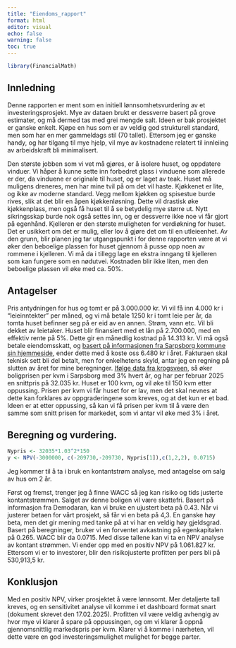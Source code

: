 ```yaml
---
title: "Eiendoms_rapport"
format: html
editor: visual
echo: false
warning: false
toc: true
---
```


```r
library(FinancialMath)
```

## Innledning

Denne rapporten er ment som en initiell lønnsomhetsvurdering av et investeringsprosjekt. Mye av dataen brukt er dessverre basert på grove estimater, og må dermed tas med grei mengde salt. Ideen er bak prosjektet er ganske enkelt. Kjøpe en hus som er av veldig god strukturell standard, men som har en mer gammeldags stil (70 tallet). Ettersom jeg er ganske handy, og har tilgang til mye hjelp, vil mye av kostnadene relatert til innleiing av arbeidskraft bli minimalisert.

Den største jobben som vi vet må gjøres, er å isolere huset, og oppdatere vinduer. Vi håper å kunne sette inn forbedret glass i vinduene som allerede er der, da vinduene er originale til huset, og er laget av teak. Huset må muligens dreneres, men har mine tvil på om det vil haste. Kjøkkenet er lite, og ikke av moderne standard. Vegg mellom kjøkken og spisestue burde rives, slik at det blir en åpen kjøkkenløsning. Dette vil drastisk øke kjøkkenplass, men også få huset til å se betydelig mye større ut. Nytt sikringsskap burde nok også settes inn, og er dessverre ikke noe vi får gjort på egenhånd. Kjelleren er den største muligheten for verdiøkning for huset. Det er usikkert om det er mulig, eller lov å gjøre det om til en utleieenhet. Av den grunn, blir planen jeg tar utgangspunkt i for denne rapporten være at vi øker den beboelige plassen for huset gjennom å pusse opp noen av rommene i kjelleren. Vi må da i tillegg lage en ekstra inngang til kjelleren som kan fungere som en nødutvei. Kostnaden blir ikke liten, men den beboelige plassen vil øke med ca. 50%.

## Antagelser

Pris antydningen for hus og tomt er på 3.000.000 kr. Vi vil få inn 4.000 kr i "leieinntekter" per måned, og vi må betale 1250 kr i tomt leie per år, da tomta huset befinner seg på er eid av en annen. Strøm, vann etc. Vil bli dekket av leietaker. Huset blir finansiert med et lån på 2.700.000, med en effektiv rente på 5%. Dette gir en månedlig kostnad på 14.313 kr. Vi må også betale eiendomsskatt, og [basert på informasjonen fra Sarpsborg kommune sin hjemmeside](https://www.sarpsborg.com/globalassets/dokumenter/eiendomsskatt/eiendomsskatt---forklaring-seddel-24.pdf), ender dette med å koste oss 6.480 kr i året. Fakturaen skal teknisk sett bli del betalt, men for enkelhetens skyld, antar jeg en regning på slutten av året for mine beregninger. [Ifølge data fra krogsveen](https://www.krogsveen.no/prisstatistikk/sarpsborg-quarterly), så øker boligprisen per kvm i Sarpsborg med 3% hvert år, og har per februar 2025 en snittpris på 32.035 kr. Huset er 100 kvm, og vil øke til 150 kvm etter oppussing. Prisen per kvm vi får huset for er lav, men det skal nevnes at dette kan forklares av oppgraderingene som kreves, og at det kun er et bad. Ideen er at etter oppussing, så kan vi få prisen per kvm til å være den samme som snitt prisen for markedet, som vi antar vil øke med 3% i året.

## Beregning og vurdering.

```r
Nypris <- 32035*1.03^2*150
y <- NPV(-3000000, c(-209730,-209730, Nypris[1]),c(1,2,2), 0.0715)
```

Jeg kommer til å ta i bruk en kontantstrøm analyse, med antagelse om salg av hus om 2 år.

Først og fremst, trenger jeg å finne WACC så jeg kan risiko og tids justerte kontantstrømmen. Salget av denne boligen vil være skattefri. Basert på informasjon fra Demodaran, kan vi bruke en ujustert beta på 0.43. Når vi justerer betaen for vårt prosjekt, så får vi en beta på 4,3. En ganske høy beta, men det gir mening med tanke på at vi har en veldig høy gjeldsgrad. Basert på beregninger, bruker vi en forventet avkastning på egenkapitalen på 0.265. WACC blir da 0.0715. Med disse tallene kan vi ta en NPV analyse av kontant strømmen. Vi ender opp med en positiv NPV på 1.061.827 kr. Ettersom vi er to investorer, blir den risikojusterte profitten per pers bli på 530,913,5 kr.

## Konklusjon

Med en positiv NPV, virker prosjektet å være lønnsomt. Mer detaljerte tall kreves, og en sensitivitet analyse vil komme i et dashboard format snart (dokument skrevet den 17.02.2025). Profitten vil være veldig avhengig av hvor mye vi klarer å spare på oppussingen, og om vi klarer å oppnå gjennomsnittlig markedspris per kvm. Klarer vi å komme i nærheten, vil dette være en god investeringsmulighet mulighet for begge parter.

